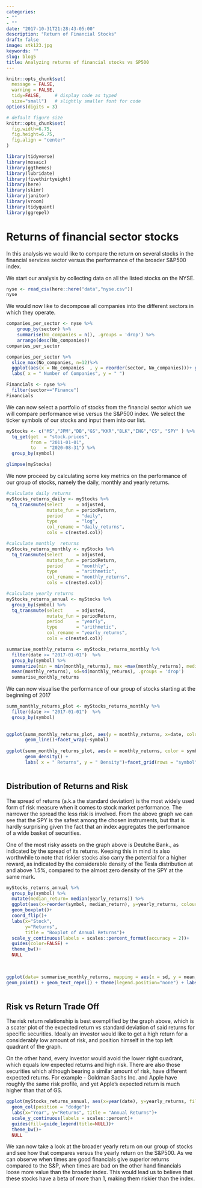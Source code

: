 ```yaml
---
categories:
- ""
- ""
date: "2017-10-31T21:28:43-05:00"
description: "Return of Financial Stocks"
draft: false
image: stk123.jpg
keywords: ""
slug: blog5
title: Analyzing returns of financial stocks vs SP500
---
```



```r
knitr::opts_chunk$set(
  message = FALSE, 
  warning = FALSE, 
  tidy=FALSE,     # display code as typed
  size="small")   # slightly smaller font for code
options(digits = 3)

# default figure size
knitr::opts_chunk$set(
  fig.width=6.75, 
  fig.height=6.75,
  fig.align = "center"
)
```


```r
library(tidyverse)  
library(mosaic)
library(ggthemes)
library(lubridate)
library(fivethirtyeight)
library(here)
library(skimr)
library(janitor)
library(vroom)
library(tidyquant)
library(ggrepel)
```




# Returns of financial sector stocks

In this analysis we would like to compare the return on several stocks in the financial services sector versus the performance of the broader S&P500 index.

We start our analysis by collecting data on all the listed stocks on the NYSE. 

```r
nyse <- read_csv(here::here("data","nyse.csv"))
nyse
```

We would now like to decompose all companies into the different sectors in which they operate. 

```r

companies_per_sector <- nyse %>%
	group_by(sector) %>%
	summarise(No_companies = n(), .groups = 'drop') %>%
	arrange(desc(No_companies))
companies_per_sector

companies_per_sector %>%
  slice_max(No_companies, n=12)%>%
  ggplot(aes(x = No_companies  , y = reorder(sector, No_companies)))+ geom_col(fill="magenta") + 
  labs( x = " Number of Companies", y = " ")

Financials <- nyse %>% 
  filter(sector=="Finance")
Financials


```

We can now select a portfolio of stocks from the financial sector which we will compare performance wise versus the S&P500 index. We select the ticker symbols of our stocks and input them into our list. 

```r

myStocks <- c("MS","JPM","DB","GS","KKR","BLK","ING","CS", "SPY" ) %>%
  tq_get(get  = "stock.prices",
         from = "2011-01-01",
         to   = "2020-08-31") %>%
  group_by(symbol) 

glimpse(myStocks) 
```

We now proceed by calculating some key metrics on the performance of our group of stocks, namely the daily, monthly and yearly returns. 

```r
#calculate daily returns
myStocks_returns_daily <- myStocks %>%
  tq_transmute(select     = adjusted, 
               mutate_fun = periodReturn, 
               period     = "daily", 
               type       = "log",
               col_rename = "daily_returns",
               cols = c(nested.col))  

#calculate monthly  returns
myStocks_returns_monthly <- myStocks %>%
  tq_transmute(select     = adjusted, 
               mutate_fun = periodReturn, 
               period     = "monthly", 
               type       = "arithmetic",
               col_rename = "monthly_returns",
               cols = c(nested.col)) 

#calculate yearly returns
myStocks_returns_annual <- myStocks %>%
  group_by(symbol) %>%
  tq_transmute(select     = adjusted, 
               mutate_fun = periodReturn, 
               period     = "yearly", 
               type       = "arithmetic",
               col_rename = "yearly_returns",
               cols = c(nested.col))
```


```r

summarise_monthly_returns <- myStocks_returns_monthly %>%
  filter(date >= "2017-01-01")  %>%
  group_by(symbol) %>%
  summarize(min = min(monthly_returns), max =max(monthly_returns), median =median(monthly_returns), mean=   
  mean(monthly_returns), sd=sd(monthly_returns), .groups = 'drop')
  summarise_monthly_returns


```

We can now visualise the performance of our group of stocks starting at the beginning of 2017 

```r

summ_monthly_returns_plot <- myStocks_returns_monthly %>%
  filter(date >= "2017-01-01")  %>%
  group_by(symbol) 
  
 
ggplot(summ_monthly_returns_plot, aes(y = monthly_returns, x=date, color = symbol, fill=symbol))+     
       geom_line()+facet_wrap(~symbol)
 
ggplot(summ_monthly_returns_plot, aes(x = monthly_returns, color = symbol, fill=symbol))+ 
       geom_density() +
       labs( x = " Returns", y = " Density")+facet_grid(rows = "symbol", scales = "free_y")



```

## Distribution of Returns and Risk

The spread of returns (a.k.a the standard deviation) is the most widely used form of risk measure when it comes to stock market performance. The narrower the spread the less risk is involved. From the above graph we can see that the SPY is the safest among the chosen instruments, but that is hardly surprising given the fact that an index aggregates the performance of a wide basket of securities. 

One of the most risky assets on the graph above is Deutche Bank., as indicated by the spread of its returns. Keeping this in mind its also worthwhile to note that riskier stocks also carry the potential for a higher reward, as indicated by the considerable density of the Tesla distribution at and above 1.5%, compared to the almost zero density of the SPY at the same mark.

```r
 
myStocks_returns_annual %>% 
  group_by(symbol) %>% 
  mutate(median_return= median(yearly_returns)) %>% 
  ggplot(aes(x=reorder(symbol, median_return), y=yearly_returns, colour=symbol)) +
  geom_boxplot()+
  coord_flip()+
  labs(x="Stock", 
       y="Returns", 
       title = "Boxplot of Annual Returns")+
  scale_y_continuous(labels = scales::percent_format(accuracy = 2))+
  guides(color=FALSE) +
  theme_bw()+
  NULL
  
  

```


```r

ggplot(data= summarise_monthly_returns, mapping = aes(x = sd, y = mean, color = symbol, label= symbol)) +
geom_point() + geom_text_repel() + theme(legend.position="none") + labs( x = " Risk ", y = " Return") 



```

## Risk vs Return Trade Off

The risk return relationship is best exemplified by the graph above, which is a scater plot of the expected return vs standard deviation of said returns for specific securities. Ideally an investor would like to get a high return for a considerably low amount of risk, and position himself in the top left quadrant of the graph. 

On the other hand, every investor would avoid the lower right quadrant, which equals low expected returns and high risk. There are also those securities which although bearing a similar amount of risk, have different expected returns. For example - Goldman Sachs Inc. and Apple have roughly the same risk profile, and yet Apple's expected return is much higher than that of GS.

```r
ggplot(myStocks_returns_annual, aes(x=year(date), y=yearly_returns, fill=symbol)) +
  geom_col(position = "dodge")+
  labs(x="Year", y="Returns", title = "Annual Returns")+
  scale_y_continuous(labels = scales::percent)+
  guides(fill=guide_legend(title=NULL))+
  theme_bw()+
  NULL
```
We xan now take a look at the broader yearly return on our group of stocks and see how that compares versus the yearly return on the S&P500. As we can observe when times are good financials give superior returns compared to the S&P, when times are bad on the other hand financials loose more value than the broader index. This would lead us to believe that these stocks have a beta of more than 1, making them riskier than the index. 

